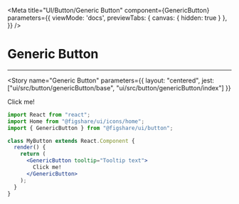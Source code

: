 

<Meta 
  title="UI/Button/Generic Button" 
  component={GenericButton} 
  parameters={{
    viewMode: 'docs',
    previewTabs: { 
      canvas: { hidden: true } 
     },
  }}
/>

# Generic Button
---


<Story
  name="Generic Button"
  parameters={{
    layout: "centered",
    jest: ["ui/src/button/genericButton/base", "ui/src/button/genericButton/index"]
  }}
>
  <GenericButton tooltip="Tooltip text">
    Click me!
  </GenericButton>
</Story>


```jsx
import React from "react";
import Home from "@figshare/ui/icons/home";
import { GenericButton } from "@figshare/ui/button";

class MyButton extends React.Component {
  render() {
    return (
      <GenericButton tooltip="Tooltip text">
        Click me!
      </GenericButton>
    );
  }
}
```


<ArgsTable of={GenericButton} />
